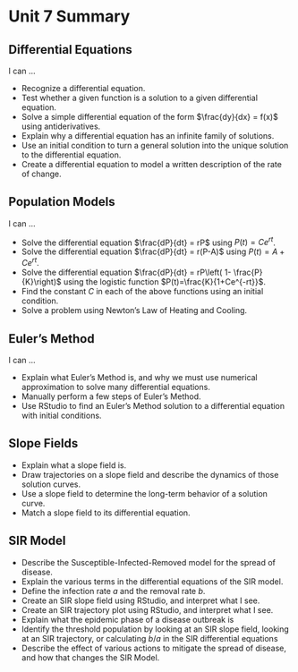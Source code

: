 # Unit 7 Summary

## Differential Equations

I can ...

* Recognize a differential equation.
* Test whether a given function is a solution to a  given differential equation.
* Solve a simple differential equation of the form $\frac{dy}{dx} = f(x)$ using antiderivatives.
* Explain why a differential equation has an infinite family of solutions.
* Use an initial condition to turn a general solution into the unique solution to the differential equation.
* Create a differential equation to model a written description of the rate of change.

##  Population Models

I can ...

* Solve the differential equation $\frac{dP}{dt} = rP$ using $P(t)=Ce^{rt}$.
* Solve the differential equation $\frac{dP}{dt} = r(P-A)$ using $P(t)=A+Ce^{rt}$.
* Solve the differential equation $\frac{dP}{dt} = rP\left( 1- \frac{P}{K}\right)$ using  the logistic function $P(t)=\frac{K}{1+Ce^{-rt}}$.
* Find the constant $C$  in each of the above functions using an initial condition.
* Solve a problem using Newton's Law of Heating and Cooling.

## Euler's Method

I can ...

* Explain what Euler's Method is, and why we must use numerical approximation to  solve many differential equations.
* Manually perform a few steps of Euler's Method.
* Use RStudio to find an Euler's Method solution to a differential equation with initial conditions.

## Slope Fields

* Explain what a slope field is.
* Draw trajectories on a slope field and describe the dynamics of those solution curves.
* Use a slope field to determine the long-term behavior of a solution curve.
* Match a slope field to its differential equation.

## SIR Model

* Describe the Susceptible-Infected-Removed model for the spread of disease.
* Explain the various terms in the differential equations of the SIR model.
* Define the infection rate $a$ and the removal rate $b$.
* Create an SIR slope field using RStudio, and interpret what I see.
* Create an SIR trajectory plot using RStudio, and interpret what I see.
* Explain what the epidemic phase of a disease outbreak is
* Identify the threshold population by looking  at an SIR slope field, looking  at an SIR trajectory, or calculating $b/a$ in the SIR differential equations
* Describe the effect of various actions to mitigate the spread of disease, and how that changes the SIR Model.